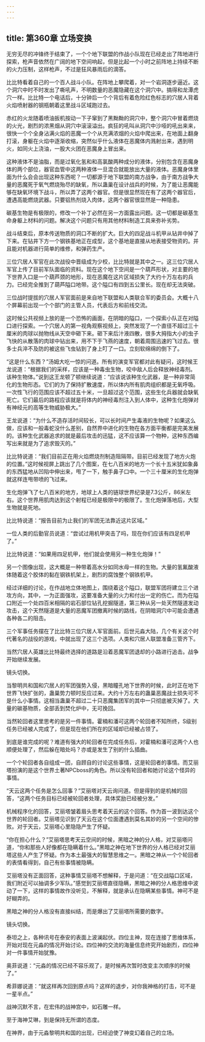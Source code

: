 ```yaml
---
---
---
```

title: 第360章 立场变换
---



无穷无尽的冲锋终于结束了，一个个地下联盟的作战小队现在已经走出了阵地进行探索，枪声音依然在广阔的地下空间响起，但是比起一个小时之前阵地上持续不断的火力压制，这样枪声，不过是狂风暴雨后的滴答。

比比特看着自己的一个百人战斗小队。在阵地上攀爬着，对一个岩洞逐步逼近。这个洞穴中时不时发出了嘶吼声，不明数量的恶魔隐藏在这个洞穴中。搞得和龙潭虎穴一样。比比特一个电话后，十分钟后一个个背后有着危险红色标志的穴居人背着火焰喷射器的钢瓶朝着这里战斗区域跑过去。

赤红的火龙随着喷油扳机按动一下子窜到了黑黝黝的洞穴中，整个洞穴中冒着燃烧的火光，剧烈的浓黑烟从洞穴中滚滚溢出。疯狂的吼叫从洞穴中沙哑的吼出来来，很快一个个全身沾满火焰的恶魔一个个从充满浓烟的火焰中爬出来，在地面上翻身打滚，身躯在火焰中逐渐收缩，突然似乎什么液体在恶魔体内溅射出来，遇到明火，如同火上浇油，一股大火团在恶魔身上冒出来。

这种液体不是油脂，而是过氧化氢和和高氯酸两种成分的液体，分别包含在恶魔身体的两个部位，器官血管中这两种液体一旦混合就能放出大量的液体。恶魔身体里面为什么会会出现这种东西呢？一切都源于地下联盟的南方战争，由于南方战争大量的恶魔死于氧气燃烧殆尽的缺氧，所以蛊巢在设计战兵的时候，为了能让恶魔能够在缺氧环境下战斗，所以弄了这两个器官。但是很显然现在有了这两个器官后，遭遇高能燃烧武器。只要铝热剂烧入肉体，这两个器官很显然是一种隐患。

碳基生物是有极限的，修改一个补丁必然在另一方面露出问题。这一切都是碳基生命身躯上材料的问题。解决这个问题只有用其他材料制造工具来弥补劣势。

战斗结束后，原本传送物质的洞口不断的扩大。巨大的四足战斗机甲从钻井中掉了下来。在钻井下方一个钢铁基地正在成型，这个基地是直接从地表接受物资的。并且能对机器进行简单的维修，和弹药生产。

三位穴居人军官在此次战役中晋级成为少校，比比特就是其中之一。这三位穴居人军官上传了目前军队面临的资料。现在这个地下空间是一个葫芦形状，对主要的地下世界入口是一个葫芦颈的地形，现在恶魔在这片区域损失了大约十万左右的兵力。已经完全推到了葫芦隘口地带。这个隘口有四到五公里长。现在却无法突破。

三位战时提拔的穴居人军官面前是来自地下联盟和人类联合军的委员会。大概十八个屏幕前出现一个个部门的主管人员，代表后方和前线交流。

这时候公共视频上放的是一个恐怖的画面，在阴暗的隘口，一个探索小队正在对隘口进行探索。一个穴居人的第一视角观察视频上，突然发现了一个直径不超过三十厘米的肉球以抛物线从天空中砸下来。砸下来后汁液四散，很多大拇指大小的虫子飞快的从散落的肉球中钻出来，用不下于飞燕的速度，朝着周围迅速的飞过去。很多士兵淬不及防的被这些飞虫钻到了身上叮了一口。立刻软绵绵的倒下了。

“这是什么东西？”汤姆大吃一惊的问道。所有的演变军官都对此有疑问，这时候王龙说道：“根据我们的采样，应该是一种毒虫生物，咬中敌人后会释放神经毒剂。该种生物体。”说到这王龙顿了顿继续说道：“应该说该种生化武器，是一种非常简化的生物形态。它们的为了保持扩散速度，所以体内所有肌肉组织都是无氧呼吸。一次性飞行的范围应该不超过五十米，一旦超过这个范围，这些生化兵器就会缺氧死亡。它们最后的路程应该就是将体内的神经毒剂注入到人体中，这种生化炮弹对有神经元的高等生物威胁极大。”

王龙说道：“为什么不造存活时间较长，可以长时间产生毒液的生物呢？如果这么做，应该和一般毒蛇没什么差别，自然界中进化的生物在各方面平衡都是完美发展的。该种生化武器追求的就是最后攻击的迅猛，这不应该算一个物种，这种东西编写出来就是为了追求毁灭的。”

比比特说道：“我们目前正在用火焰燃烧剂制造阻隔带。目前已经发现了地方火炮的位置。”这时候视屏上跳出了几个图案，在七八百米的地方一个长十五米犹如象鼻的东西猛地从凹陷中伸出来，甩了一下，触手鼻子口中。一个三十厘米的生化炮弹就这样连甩带喷的飞过来。

生化炮弹飞了七八百米的地方，地球上人类的链球世界纪录是7.3公斤，86米左右。这个世界用肌肉达到这个射程已经是极限中的极限了。生化炮弹落地后，大型生物就是死地。

比比特说道：“报告目前为止我们的军团无法靠近这片区域。”

一位人类的后勤官员说道：“尝试过用机甲突击了吗，现在你们应该有四足机甲了。”

比比特说道：“如果用四足机甲，他们就会使用另一种生化炮弹！”

另一个图像出现，这大概是一种带着高水分如同水母一样的生物。大量的氢氟酸液体随着这个胶体的黏在钢铁机架上，剧烈的腐蚀整个钢铁机甲。

经过详细的讨论，在作战地立体地图上，围绕着这个隘口，联盟军团将建立三个进攻方向，其中，一为正面强攻，这要准备大量的火力和付出一定的伤亡。而为在隘口附近一个处四百米相隔的岩石部位钻孔挖掘隧道，第三种从另一处天然隧道发动攻击，这个天然隧道是大量的恶魔军团撤离时候的路线，在阴暗洞穴中可能会遭遇各种各二的阻击。

三个军事任务摆在了比比特三位穴居人军官面前。后世元淼大陆，几个有关这个时代著名的战役的游戏，中就出现了这三个选项。人类和穴居人联盟准备三管齐下。

当然穴居人英雄比比特最终选择的道路是沿着恶魔军团退却的小路进行追击。战争开始继续发展。

镜头切换。

当黎明共和国和穴居人的军团强势入侵，黑暗瞳孔地下世界的时候，此时正在地下世界飞快扩张的，蛊巢势力顿时反应过来。大约十万左右的蛊巢恶魔战士损失可不是什么小事情。这相当蛊巢不超过二十只恶魔集团军的其中一只彻底被灭掉了。大量的碳基物质，全部丢到焚化炉中，无可挽回。

当然轮回者这里思考的是另一件事情。霍楠和潘可这两个轮回者不知所终，S级别任务已经被人完成了，但是现在他们所在的区域却已经被占领了。

到底是谁完成的呢？难道有强大的轮回者在完成任务后，对霍楠和潘可这两个人也顺便处理了，然后躲在暗处吗？亦或是发生了别的什么插曲。

一个个轮回者各自组成一团，自顾自的讨论这些事情，这是轮回者的事情。而艾丽塔扮演的是这个世界土著NPCboss的角色。所以没有轮回者和她讨论这个怪异的事情。

“天云这两个任务是怎么回事？”艾丽塔对天云询问道。但是得到的是机械的回答，“这两个任务目标已经被轮回者处理，具体奖励已经被分发。”

机械程序化的回答，艾丽塔皱着眉头思考着天云的这个回答。作为首一波到达这个世界的轮回者。艾丽塔见识到了天云在这个位面遭遇到莫名其妙的另一个空间的惨败。对于天云，艾丽塔心里隐隐产生了怀疑。

“你在担心什么？”艾丽塔思考天云空间的时候，黑暗之神的分人格，对艾丽塔问道，“你和那些人好像都在隐瞒着什么。”黑暗之神在地下世界的分人格已经对艾丽塔这些人产生了怀疑。作为本土最强大的智慧思维之一。黑暗之神从一个个轮回者的表情看得到，自己有些事情被隐瞒。

艾丽塔没有正面回答，这种事情艾丽塔不想解释，于是问道：“在交战隘口区域，我们附近可以抽调多少军队。”感觉到艾丽塔直径隐瞒，黑暗之神的分人格思维中波动了一下，这样的事情故作没听见，不解释，就是承认在隐瞒某些事情。神可不是好糊弄的。

黑暗之神的分人格没有直接纠结，而是爆出了艾丽塔所需要的数字。

镜头切换。

泰坦之上，各种讯号在泰安的表面上波澜起伏。四位主神，现在连接了思维体系，开始对现在元淼的情况开始讨论。四位神的交流的海量信息终究开始剧烈，四位神对一件事情开始犹豫。

奥菲说道：“元淼的情况已经不容乐观了，是时候再次暂时改变主次顺序的时候了。”

希菲娜说道：“就这样再次回到原点吗？这样的退步，对你我神格的打击，可不是一星半点。”

战神沉默不言，在宏伟的战神宫中，如石雕一样。

至于海神艾琳，到是保持无所谓的态度。

在神界，由于元淼黎明共和国的出现，已经迫使了神变幻着自己的立场。